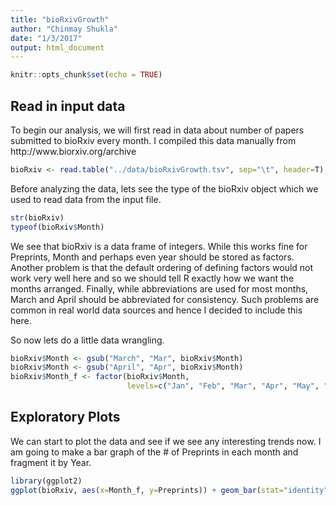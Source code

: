```yaml
---
title: "bioRxivGrowth"
author: "Chinmay Shukla"
date: "1/3/2017"
output: html_document
---
```


```r
knitr::opts_chunk$set(echo = TRUE)
```

## Read in input data

To begin our analysis, we will first read in data about number of papers submitted to bioRxiv every month. I compiled this data manually from http://www.biorxiv.org/archive

```r
bioRxiv <- read.table("../data/bioRxivGrowth.tsv", sep="\t", header=T)
```

Before analyzing the data, lets see the type of the bioRxiv object which we used to read data from the input file. 

```r
str(bioRxiv)
typeof(bioRxiv$Month)
```

We see that bioRxiv is a data frame of integers. While this works fine for Preprints, Month and perhaps even year should be stored as factors. Another problem is that the default ordering of defining factors would not work very well here and so we should tell R exactly how we want the months arranged. Finally, while abbreviations are used for most months, March and April should be abbreviated for consistency. Such problems are common in real world data sources and hence I decided to include this here. 

So now lets do a little data wrangling.

```r
bioRxiv$Month <- gsub("March", "Mar", bioRxiv$Month)
bioRxiv$Month <- gsub("April", "Apr", bioRxiv$Month)
bioRxiv$Month_f <- factor(bioRxiv$Month, 
                          levels=c("Jan", "Feb", "Mar", "Apr", "May", "June", "July", "Aug", "Sep", "Oct", "Nov", "Dec"))
```

## Exploratory Plots

We can start to plot the data and see if we see any interesting trends now. I am going to make a bar graph of the # of Preprints in each month and fragment it by Year. 

```r
library(ggplot2)
ggplot(bioRxiv, aes(x=Month_f, y=Preprints)) + geom_bar(stat="identity") + facet_grid(.~Year) + theme_bw()
```

